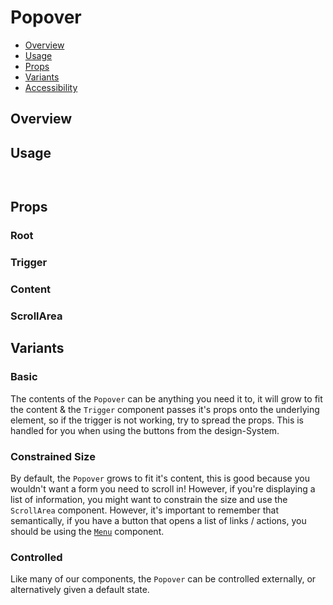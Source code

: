 

<Meta of={PopoverStories} />

# Popover

- [Overview](#overview)
- [Usage](#usage)
- [Props](#props)
- [Variants](#variants)
- [Accessibility](#accessibility)

## Overview

<ViewSource path="components/Popover" />

<Canvas of={PopoverStories.Base} />

## Usage

```js
import { Popover } from '@strapi/design-system';
```

## Props

### Root

<TypeTable of={Popover.Root} />

### Trigger

<TypeTable of={Popover.Trigger} />

### Content

<TypeTable of={Popover.Content} />

### ScrollArea

<TypeTable of={Popover.ScrollArea} />

## Variants

### Basic

The contents of the `Popover` can be anything you need it to, it will grow to fit the content & the `Trigger` component
passes it's props onto the underlying element, so if the trigger is not working, try to spread the props. This is
handled for you when using the buttons from the design-System.

<Canvas of={PopoverStories.Base} />

### Constrained Size

By default, the `Popover` grows to fit it's content, this is good because you wouldn't want a form you need to scroll
in! However, if you're displaying a list of information, you might want to constrain the size and use the `ScrollArea`
component. However, it's important to remember that semantically, if you have a button that opens a list of links /
actions, you should be using the [`Menu`](../?path=/docs/components-menu--docs) component.

<Canvas of={PopoverStories.ConstrainedSize} />

### Controlled

Like many of our components, the `Popover` can be controlled externally, or alternatively given a default state.

<Canvas of={PopoverStories.Controlled} />
